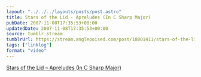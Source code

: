 ```yaml
---
layout: "../../../layouts/posts/post.astro"
title: Stars of the Lid - Apreludes (In C Sharp Major)
pubDate: 2007-11-08T17:35:53+00:00
updatedDate: 2007-11-08T17:35:53+00:00
source: tumblr stream
tumblrUrl: https://stream.anglepoised.com/post/18801411/stars-of-the-lid-apreludes-in-c-sharp-major
tags: ["linklog"]
format: "video"
---
```



<YouTube id="https://www.youtube.com/watch?v=y1ZpCJYRg-I" />

[Stars of the Lid – Apreludes (In C Sharp Major)][1]

[1]: https://www.youtube.com/watch?v=y1ZpCJYRg-I

